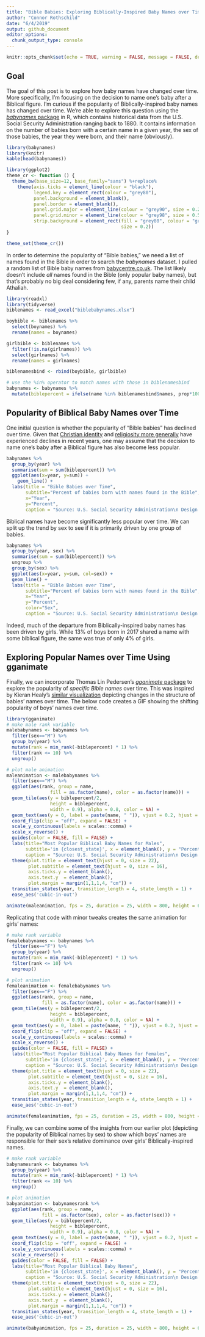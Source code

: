 ```yaml
---
title: "Bible Babies: Exploring Biblically-Inspired Baby Names over Time"
author: "Connor Rothschild"
date: "6/4/2019"
output: github_document
editor_options:
  chunk_output_type: console
---
```


```r
knitr::opts_chunk$set(echo = TRUE, warning = FALSE, message = FALSE, dev="png")
```

## Goal

The goal of this post is to explore how baby names have changed over time. More specifically, I'm focusing on the decision to name one's baby after a Biblical figure. I'm curious if the popularity of Biblically-inspired baby names has changed over time. We're able to explore this question using the [*babynames* package](https://cran.r-project.org/web/packages/babynames/babynames.pdf) in R, which contains historical data from the U.S. Social Security Administration ranging back to 1880. It contains information on the number of babies born with a certain name in a given year, the sex of those babies, the year they were born, and their name (obviously).

```r
library(babynames)
library(knitr)
kable(head(babynames))
```

```r
library(ggplot2)
theme_cr <- function () {
  theme_bw(base_size=12, base_family="sans") %+replace% 
    theme(axis.ticks = element_line(colour = "black"), 
          legend.key = element_rect(colour = "grey80"), 
          panel.background = element_blank(), 
          panel.border = element_blank(), 
          panel.grid.major = element_line(colour = "grey90", size = 0.2), 
          panel.grid.minor = element_line(colour = "grey98", size = 0.5), 
          strip.background = element_rect(fill = "grey80", colour = "grey50", 
                                          size = 0.2))
}

theme_set(theme_cr())
```

In order to determine the popularity of "Bible babies," we need a list of names found in the Bible in order to search the *babynames* dataset. I pulled a random list of Bible baby names from [babycentre.co.uk](https://www.babycentre.co.uk/a1025984/baby-names-from-the-bible). The list likely doesn't include *all* names found in the Bible (only popular baby names), but that's probably no big deal considering few, if any, parents name their child Athaliah. 

``` r
library(readxl)
library(tidyverse)
biblenames <- read_excel("biblebabynames.xlsx")

boybible <- biblenames %>% 
  select(boynames) %>% 
  rename(names = boynames)

girlbible <- biblenames %>% 
  filter(!is.na(girlnames)) %>% 
  select(girlnames) %>% 
  rename(names = girlnames)

biblenamesbind <- rbind(boybible, girlbible)

# use the %in% operator to match names with those in biblenamesbind
babynames <- babynames %>%
  mutate(biblepercent = ifelse(name %in% biblenamesbind$names, prop*100, 0)) 
```

## Popularity of Biblical Baby Names over Time

One initial question is whether the popularity of "Bible babies" has declined over time. Given that [Christian identity](https://www.prri.org/research/american-religious-landscape-christian-religiously-unaffiliated/) and [religiosity more generally](https://religionnews.com/2014/01/27/great-decline-religion-united-states-one-graph/) have experienced declines in recent years, one may assume that the decision to name one's baby after a Biblical figure has also become less popular.

```r
babynames %>% 
  group_by(year) %>% 
  summarise(sum = sum(biblepercent)) %>% 
  ggplot(aes(x=year, y=sum)) +
    geom_line() +
  labs(title = "Bible Babies over Time",
       subtitle="Percent of babies born with names found in the Bible",
       x="Year",
       y="Percent",
       caption = "Source: U.S. Social Security Administration\n Design: www.connorrothschild.com")
```

Biblical names have become significantly less popular over time. We can split up the trend by sex to see if it is primarily driven by one group of babies.

```r
babynames %>% 
  group_by(year, sex) %>% 
  summarise(sum = sum(biblepercent)) %>% 
  ungroup %>% 
  group_by(sex) %>% 
  ggplot(aes(x=year, y=sum, col=sex)) +
  geom_line() +
  labs(title = "Bible Babies over Time",
       subtitle="Percent of babies born with names found in the Bible",
       x="Year",
       y="Percent",
       color="Sex",
       caption = "Source: U.S. Social Security Administration\n Design: www.connorrothschild.com")
```

Indeed, much of the departure from Biblically-inspired baby names has been driven by girls. While 13% of boys born in 2017 shared a name with some biblical figure, the same was true of only 4% of girls. 

## Exploring Popular Names over Time Using gganimate

Finally, we can incorporate Thomas Lin Pedersen's [*gganimate* package](https://github.com/thomasp85/gganimate) to explore the popularity of *specific Bible names* over time. This was inspired by Kieran Healy's [similar visualization](https://kieranhealy.org/blog/archives/2019/05/13/baby-name-animation/) depicting changes in the structure of babies' names over time. The below code creates a GIF showing the shifting popularity of boys' names over time.

```r
library(gganimate)
# make male rank variable
malebabynames <- babynames %>%
  filter(sex=="M") %>% 
  group_by(year) %>%
  mutate(rank = min_rank(-biblepercent) * 1) %>%
  filter(rank <= 10) %>%
  ungroup()

# plot male animation
maleanimation <- malebabynames %>% 
  filter(sex=="M") %>% 
  ggplot(aes(rank, group = name, 
                fill = as.factor(name), color = as.factor(name))) +
  geom_tile(aes(y = biblepercent/2,
                height = biblepercent,
                width = 0.9), alpha = 0.8, color = NA) +
  geom_text(aes(y = 0, label = paste(name, " ")), vjust = 0.2, hjust = 1) +
  coord_flip(clip = "off", expand = FALSE) +
  scale_y_continuous(labels = scales::comma) +
  scale_x_reverse() +
  guides(color = FALSE, fill = FALSE) +
  labs(title="Most Popular Biblical Baby Names for Males", 
       subtitle='in {closest_state}', x = element_blank(), y = "Percent of Names",
       caption = "Source: U.S. Social Security Administration\n Design: www.connorrothschild.com") +
  theme(plot.title = element_text(hjust = 0, size = 22),
        plot.subtitle = element_text(hjust = 0, size = 16),
        axis.ticks.y = element_blank(), 
        axis.text.y  = element_blank(), 
        plot.margin = margin(1,1,1,4, "cm")) +
  transition_states(year, transition_length = 4, state_length = 1) +
  ease_aes('cubic-in-out')

animate(maleanimation, fps = 25, duration = 25, width = 800, height = 600, renderer = gifski_renderer("boybiblebabies.gif"))
```

Replicating that code with minor tweaks creates the same animation for girls' names:

```r
# make rank variable
femalebabynames <- babynames %>%
  filter(sex=="F") %>% 
  group_by(year) %>%
  mutate(rank = min_rank(-biblepercent) * 1) %>%
  filter(rank <= 10) %>%
  ungroup()

# plot animation
femaleanimation <- femalebabynames %>% 
  filter(sex=="F") %>% 
  ggplot(aes(rank, group = name, 
             fill = as.factor(name), color = as.factor(name))) +
  geom_tile(aes(y = biblepercent/2,
                height = biblepercent,
                width = 0.9), alpha = 0.8, color = NA) +
  geom_text(aes(y = 0, label = paste(name, " ")), vjust = 0.2, hjust = 1) +
  coord_flip(clip = "off", expand = FALSE) +
  scale_y_continuous(labels = scales::comma) +
  scale_x_reverse() +
  guides(color = FALSE, fill = FALSE) +
  labs(title="Most Popular Biblical Baby Names for Females", 
       subtitle='in {closest_state}', x = element_blank(), y = "Percent of Names",
       caption = "Source: U.S. Social Security Administration\n Design: www.connorrothschild.com") +
  theme(plot.title = element_text(hjust = 0, size = 22),
        plot.subtitle = element_text(hjust = 0, size = 16),
        axis.ticks.y = element_blank(),  
        axis.text.y  = element_blank(),  
        plot.margin = margin(1,1,1,4, "cm")) +
  transition_states(year, transition_length = 4, state_length = 1) +
  ease_aes('cubic-in-out')

animate(femaleanimation, fps = 25, duration = 25, width = 800, height = 600, renderer = gifski_renderer("girlbiblebabies.gif"))
```

Finally, we can combine some of the insights from our earlier plot (depicting the popularity of Biblical names by sex) to show which boys' names are responsible for their sex's relative dominance over girls' Biblically-inspired names.

```r
# make rank variable
babynamesrank <- babynames %>%
  group_by(year) %>%
  mutate(rank = min_rank(-biblepercent) * 1) %>%
  filter(rank <= 10) %>%
  ungroup()

# plot animation
babyanimation <- babynamesrank %>% 
  ggplot(aes(rank, group = name, 
             fill = as.factor(sex), color = as.factor(sex))) +
  geom_tile(aes(y = biblepercent/2,
                height = biblepercent,
                width = 0.9), alpha = 0.8, color = NA) +
  geom_text(aes(y = 0, label = paste(name, " ")), vjust = 0.2, hjust = 1) +
  coord_flip(clip = "off", expand = FALSE) +
  scale_y_continuous(labels = scales::comma) +
  scale_x_reverse() +
  guides(color = FALSE, fill = FALSE) +
  labs(title="Most Popular Biblical Baby Names", 
       subtitle='in {closest_state}', x = element_blank(), y = "Percent of Names",
       caption = "Source: U.S. Social Security Administration\n Design: www.connorrothschild.com") +
  theme(plot.title = element_text(hjust = 0, size = 22),
        plot.subtitle = element_text(hjust = 0, size = 16),
        axis.ticks.y = element_blank(),  
        axis.text.y  = element_blank(),  
        plot.margin = margin(1,1,1,4, "cm")) +
  transition_states(year, transition_length = 4, state_length = 1) +
  ease_aes('cubic-in-out')

animate(babyanimation, fps = 25, duration = 25, width = 800, height = 600, renderer = gifski_renderer("combinedbiblebabies.gif"))
```